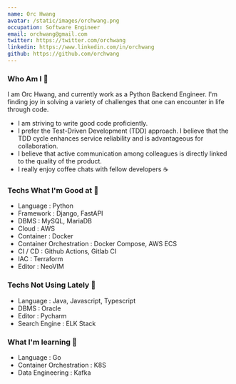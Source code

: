 ```yaml
---
name: Orc Hwang 
avatar: /static/images/orchwang.png
occupation: Software Engineer
email: orchwang@gmail.com
twitter: https://twitter.com/orchwang
linkedin: https://www.linkedin.com/in/orchwang
github: https://github.com/orchwang
---
```


### Who Am I 👋

I am Orc Hwang, and currently work as a Python Backend Engineer. I'm finding joy in solving a variety of challenges that one can encounter in life through code. 

- I am striving to write good code proficiently.
- I prefer the Test-Driven Development (TDD) approach. I believe that the TDD cycle enhances service reliability and is advantageous for collaboration.
- I believe that active communication among colleagues is directly linked to the quality of the product.
- I really enjoy coffee chats with fellow developers ☕️

### Techs What I'm Good at 🤺

- Language : Python
- Framework : Django, FastAPI
- DBMS : MySQL, MariaDB
- Cloud : AWS
- Container : Docker
- Container Orchestration : Docker Compose, AWS ECS
- CI / CD : Github Actions, Gitlab CI
- IAC : Terraform
- Editor : NeoVIM

### Techs Not Using Lately 🥱

- Language : Java, Javascript, Typescript
- DBMS : Oracle
- Editor : Pycharm
- Search Engine : ELK Stack

### What I'm learning 📒

- Language : Go
- Container Orchestration : K8S
- Data Engineering : Kafka
